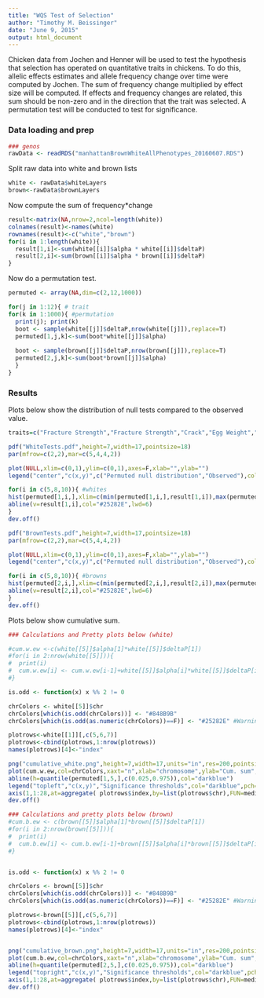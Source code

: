 ```yaml
---
title: "WQS Test of Selection"
author: "Timothy M. Beissinger"
date: "June 9, 2015"
output: html_document
---
```


Chicken data from Jochen and Henner will be used to test the hypothesis that selection has operated on quantitative traits in chickens. To do this, allelic effects estimates and allele frequency change over time were computed by Jochen. The sum of frequency change multiplied by effect size will be computed. If effects and frequency changes are related, this sum should be non-zero and in the direction that the trait was selected. A permutation test will be conducted to test for significance.

### Data loading and prep

```r
### genos
rawData <- readRDS("manhattanBrownWhiteAllPhenotypes_20160607.RDS")
```

Split raw data into white and brown lists
```r
white <- rawData$whiteLayers
brown<-rawData$brownLayers
```

Now compute the sum of frequency*change
```r
result<-matrix(NA,nrow=2,ncol=length(white))
colnames(result)<-names(white)
rownames(result)<-c("white","brown")
for(i in 1:length(white)){
  result[1,i]<-sum(white[[i]]$alpha * white[[i]]$deltaP)
  result[2,i]<-sum(brown[[i]]$alpha * brown[[i]]$deltaP)
}
```

Now do a permutation test.
```r


permuted <- array(NA,dim=c(2,12,1000))

for(j in 1:12){ # trait
for(k in 1:1000){ #permutation
  print(j); print(k)
  boot <- sample(white[[j]]$deltaP,nrow(white[[j]]),replace=T)
  permuted[1,j,k]<-sum(boot*white[[j]]$alpha)
  
  boot <- sample(brown[[j]]$deltaP,nrow(brown[[j]]),replace=T)
  permuted[2,j,k]<-sum(boot*brown[[j]]$alpha)
  }
}
```

### Results
Plots below show the distribution of null tests compared to the observed value.

```r
traits=c("Fracture Strength","Fracture Strength","Crack","Egg Weight","Egg Weight","Form","Feed","Body Weight","Egg White","Laying Rate","Laying Rate","Laying Rate")

pdf("WhiteTests.pdf",height=7,width=17,pointsize=18)
par(mfrow=c(2,2),mar=c(5,4,4,2))

plot(NULL,xlim=c(0,1),ylim=c(0,1),axes=F,xlab="",ylab="")
legend("center","c(x,y)",c("Permuted null distribution","Observed"),col=c("#848B9B","#25282E"),pch=c(15,NA),lwd=c(NA,6),pt.cex=5, bg="white",cex=1.6)

for(i in c(5,8,10)){ #whites
hist(permuted[1,i,],xlim=c(min(permuted[1,i,],result[1,i]),max(permuted[1,i,],result[1,i])),main=traits[i],col="#848B9B",cex.main=2,cex.lab=2,ylab="",xlab=expression(Delta[alpha]))
abline(v=result[1,i],col="#25282E",lwd=6)
}
dev.off()

pdf("BrownTests.pdf",height=7,width=17,pointsize=18)
par(mfrow=c(2,2),mar=c(5,4,4,2))

plot(NULL,xlim=c(0,1),ylim=c(0,1),axes=F,xlab="",ylab="")
legend("center","c(x,y)",c("Permuted null distribution","Observed"),col=c("#848B9B","#25282E"),pch=c(15,NA),lwd=c(NA,6),pt.cex=5, bg="white",cex=1.6)

for(i in c(5,8,10)){ #browns
hist(permuted[2,i,],xlim=c(min(permuted[2,i,],result[2,i]),max(permuted[2,i,],result[2,i])),main=traits[i],col="#848B9B",cex.main=2,cex.lab=2,ylab="",xlab=expression(Delta[alpha]))
abline(v=result[2,i],col="#25282E",lwd=6)
}
dev.off()
```

Plots below show cumulative sum.

```r

### Calculations and Pretty plots below (white)

#cum.w.ew <-c(white[[5]]$alpha[1]*white[[5]]$deltaP[1])
#for(i in 2:nrow(white[[5]])){
#  print(i)
#  cum.w.ew[i] <- cum.w.ew[i-1]+white[[5]]$alpha[i]*white[[5]]$deltaP[i]
#}

is.odd <- function(x) x %% 2 != 0

chrColors <- white[[5]]$chr
chrColors[which(is.odd(chrColors))] <- "#848B9B"
chrColors[which(is.odd(as.numeric(chrColors))==F)] <- "#25282E" #Warning OK

plotrows<-white[[1]][,c(5,6,7)]
plotrows<-cbind(plotrows,1:nrow(plotrows))
names(plotrows)[4]<-"index"

png("cumulative_white.png",height=7,width=17,units="in",res=200,pointsize=18)
plot(cum.w.ew,col=chrColors,xaxt="n",xlab="chromosome",ylab="Cum. sum",cex.legend=2,cex.main=2,main="Egg Weight")
abline(h=quantile(permuted[1,5,],c(0.025,0.975)),col="darkblue")
legend("topleft","c(x,y)","Significance thresholds",col="darkblue",pch="=", bg="white",cex=1.7)
axis(1,1:28,at=aggregate( plotrows$index,by=list(plotrows$chr),FUN=median)$x)
dev.off()

### Calculations and pretty plots below (brown)
#cum.b.ew <- c(brown[[5]]$alpha[1]*brown[[5]]$deltaP[1])
#for(i in 2:nrow(brown[[5]])){
#  print(i)
#  cum.b.ew[i] <- cum.b.ew[i-1]+brown[[5]]$alpha[i]*brown[[5]]$deltaP[i]
#}


is.odd <- function(x) x %% 2 != 0

chrColors <- brown[[5]]$chr
chrColors[which(is.odd(chrColors))] <- "#848B9B"
chrColors[which(is.odd(as.numeric(chrColors))==F)] <- "#25282E" #Warning OK

plotrows<-brown[[5]][,c(5,6,7)]
plotrows<-cbind(plotrows,1:nrow(plotrows))
names(plotrows)[4]<-"index"


png("cumulative_brown.png",height=7,width=17,units="in",res=200,pointsize=18)
plot(cum.b.ew,col=chrColors,xaxt="n",xlab="chromosome",ylab="Cum. sum",cex.legend=2,cex.main=2,main="Egg Weight")
abline(h=quantile(permuted[2,5,],c(0.025,0.975)),col="darkblue")
legend("topright","c(x,y)","Significance thresholds",col="darkblue",pch="=", bg="white",cex=1.7)
axis(1,1:28,at=aggregate( plotrows$index,by=list(plotrows$chr),FUN=median)$x)
dev.off()

```